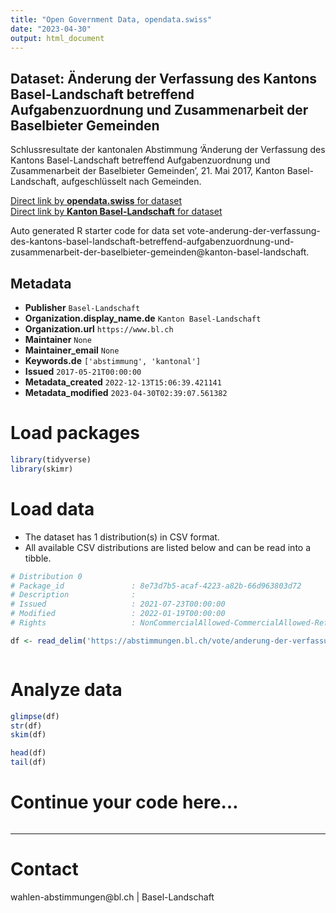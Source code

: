 ```yaml
---
title: "Open Government Data, opendata.swiss"
date: "2023-04-30"
output: html_document
---
```


## Dataset: Änderung der Verfassung des Kantons Basel-Landschaft betreffend Aufgabenzuordnung und Zusammenarbeit der Baselbieter Gemeinden

Schlussresultate der kantonalen Abstimmung 'Änderung der Verfassung des Kantons Basel-Landschaft betreffend Aufgabenzuordnung und Zusammenarbeit der Baselbieter Gemeinden', 21. Mai 2017, Kanton Basel-Landschaft, aufgeschlüsselt nach Gemeinden.

[Direct link by **opendata.swiss** for dataset](https://opendata.swiss/de/dataset/anderung-der-verfassung-des-kantons-basel-landschaft-betreffend-aufgabenzuordnung-und-zusammena)<br>
[Direct link by **Kanton Basel-Landschaft** for dataset](https://abstimmungen.bl.ch/vote/anderung-der-verfassung-des-kantons-basel-landschaft-betreffend-aufgabenzuordnung-und-zusammenarbeit-der-baselbieter-gemeinden/data)

Auto generated R starter code for data set vote-anderung-der-verfassung-des-kantons-basel-landschaft-betreffend-aufgabenzuordnung-und-zusammenarbeit-der-baselbieter-gemeinden@kanton-basel-landschaft.

## Metadata

- **Publisher** `Basel-Landschaft`
- **Organization.display_name.de** `Kanton Basel-Landschaft`
- **Organization.url** `https://www.bl.ch`
- **Maintainer** `None`
- **Maintainer_email** `None`
- **Keywords.de** `['abstimmung', 'kantonal']`
- **Issued** `2017-05-21T00:00:00`
- **Metadata_created** `2022-12-13T15:06:39.421141`
- **Metadata_modified** `2023-04-30T02:39:07.561382`


# Load packages

```r

library(tidyverse)
library(skimr)

```

# Load data

-   The dataset has 1 distribution(s) in CSV format.
-   All available CSV distributions are listed below and can be read into a tibble.

```r

# Distribution 0
# Package_id               : 8e73d7b5-acaf-4223-a82b-66d963803d72
# Description              : 
# Issued                   : 2021-07-23T00:00:00
# Modified                 : 2022-01-19T00:00:00
# Rights                   : NonCommercialAllowed-CommercialAllowed-ReferenceRequired

df <- read_delim('https://abstimmungen.bl.ch/vote/anderung-der-verfassung-des-kantons-basel-landschaft-betreffend-aufgabenzuordnung-und-zusammenarbeit-der-baselbieter-gemeinden/data-csv')



```

# Analyze data

```r

glimpse(df)
str(df)
skim(df)

head(df)
tail(df)

```

# Continue your code here...

```r

```

------------------------------------------------------------------------

# Contact

wahlen-abstimmungen@bl.ch | Basel-Landschaft
